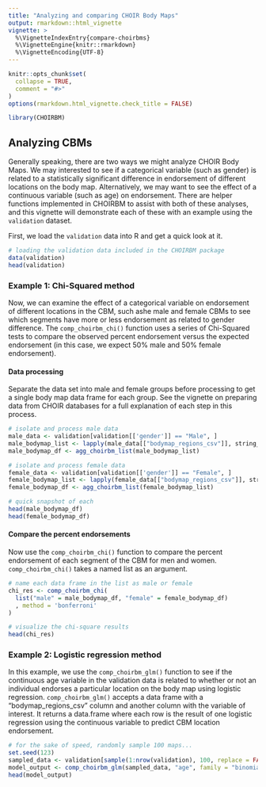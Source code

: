 ```yaml
---
title: "Analyzing and comparing CHOIR Body Maps"
output: rmarkdown::html_vignette
vignette: >
  %\VignetteIndexEntry{compare-choirbms}
  %\VignetteEngine{knitr::rmarkdown}
  %\VignetteEncoding{UTF-8}
---
```


```r
knitr::opts_chunk$set(
  collapse = TRUE,
  comment = "#>"
)
options(rmarkdown.html_vignette.check_title = FALSE)
```

```r
library(CHOIRBM)
```

## Analyzing CBMs
Generally speaking, there are two ways we might analyze CHOIR Body Maps. We may interested to see if a categorical variable (such as gender) is related to a statistically significant difference in endorsement of different locations on the body map. Alternatively, we may want to see the effect of a continuous variable (such as age) on endorsement. There are helper functions implemented in CHOIRBM to assist with both of these analyses, and this vignette will demonstrate each of these with an example using the `validation` dataset.

First, we load the `validation` data into R and get a quick look at it. 

```r
# loading the validation data included in the CHOIRBM package
data(validation)
head(validation)
```

### Example 1: Chi-Squared method
Now, we can examine the effect of a categorical variable on endorsement of different locations in the CBM, such ashe male and female CBMs to see which segments have more or less endorsement as related to gender difference. The `comp_choirbm_chi()` function uses a series of Chi-Squared tests to compare the observed percent endorsement versus the expected endorsement (in this case, we expect 50% male and 50% female endorsement). 

#### Data processing
Separate the data set into male and female groups before processing to get a single body map data frame for each group. See the vignette on preparing data from CHOIR databases for a full explanation of each step in this process.

```r
# isolate and process male data
male_data <- validation[validation[['gender']] == "Male", ]
male_bodymap_list <- lapply(male_data[["bodymap_regions_csv"]], string_to_map)
male_bodymap_df <- agg_choirbm_list(male_bodymap_list)

# isolate and process female data
female_data <- validation[validation[['gender']] == "Female", ]
female_bodymap_list <- lapply(female_data[["bodymap_regions_csv"]], string_to_map)
female_bodymap_df <- agg_choirbm_list(female_bodymap_list)

# quick snapshot of each
head(male_bodymap_df)
head(female_bodymap_df)
```

#### Compare the percent endorsements
Now use the `comp_choirbm_chi()` function to compare the percent endorsement of each segment of the CBM for men and women.
`comp_choirbm_chi()` takes a named list as an argument.

```r
# name each data frame in the list as male or female
chi_res <- comp_choirbm_chi(
  list("male" = male_bodymap_df, "female" = female_bodymap_df)
  , method = 'bonferroni'
)

# visualize the chi-square results
head(chi_res)
```

### Example 2: Logistic regression method
In this example, we use the `comp_choirbm_glm()` function to see if the continuous age variable in the validation data is related to whether or not an individual endorses a particular location on the body map using logistic regression. `comp_choirbm_glm()` accepts a data frame with a "bodymap_regions_csv" column and another column with the variable of interest. It returns a data.frame where each row is the result of one logistic regression using the continuous variable to predict CBM location endorsement.

```r
# for the sake of speed, randomly sample 100 maps...
set.seed(123)
sampled_data <- validation[sample(1:nrow(validation), 100, replace = FALSE), ]
model_output <- comp_choirbm_glm(sampled_data, "age", family = "binomial")
head(model_output)
```
